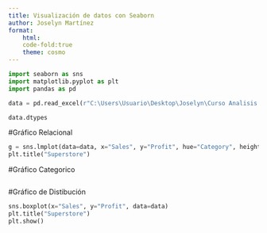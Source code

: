 ```yaml
---
title: Visualización de datos con Seaborn
author: Joselyn Martínez
format:  
    html: 
    code-fold:true
    theme: cosmo
---
```

```python
import seaborn as sns
import matplotlib.pyplot as plt
import pandas as pd
```
```python
data = pd.read_excel(r"C:\Users\Usuario\Desktop\Joselyn\Curso Analisis de Datos\Tercer Cuatrimestre\Taller de Programación para analisis de datos II Nayid Vargas\Semana 10\Superstore.xlsx")
```

```python
data.dtypes
```


#Gráfico Relacional
```python
g = sns.lmplot(data=data, x="Sales", y="Profit", hue="Category", height=5)
plt.title("Superstore")
```


#Gráfico Categorico
```python
```

#Gráfico de Distibución
```python
sns.boxplot(x="Sales", y="Profit", data=data)
plt.title("Superstore")
plt.show()
```


